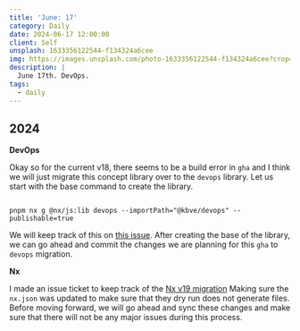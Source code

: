 ```yaml
---
title: 'June: 17'
category: Daily
date: 2024-06-17 12:00:00
client: Self
unsplash: 1633356122544-f134324a6cee
img: https://images.unsplash.com/photo-1633356122544-f134324a6cee?crop=entropy&cs=srgb&fm=jpg&ixid=MnwzNjM5Nzd8MHwxfHJhbmRvbXx8fHx8fHx8fDE2ODE3NDg2ODY&ixlib=rb-4.0.3&q=85
description: |
  June 17th. DevOps.
tags:
  - daily
---
```



## 2024

**DevOps**

Okay so for the current v18, there seems to be a build error in `gha` and I think we will just migrate this concept library over to the `devops` library.
Let us start with the base command to create the library.

```shell

pnpm nx g @nx/js:lib devops --importPath="@kbve/devops" --publishable=true

```

We will keep track of this on [this issue](https://github.com/KBVE/kbve/issues/1955).
After creating the base of the library, we can go ahead and commit the changes we are planning for this `gha` to `devops` migration.



**Nx**

I made an issue ticket to keep track of the [Nx v19 migration](https://github.com/KBVE/kbve/issues/1954)
Making sure the `nx.json` was updated to make sure that they dry run does not generate files.
Before moving forward, we will go ahead and sync these changes and make sure that there will not be any major issues during this process.
